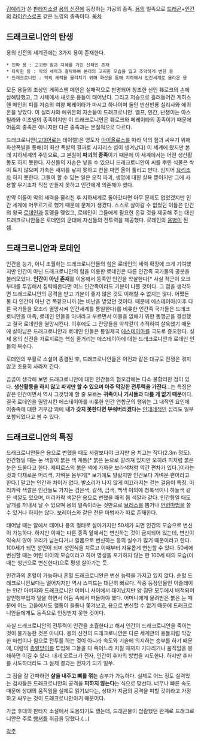 [[김예리]]가 쓴 [[판타지소설]] [[용의 신전]]에 등장하는 가공의 종족. [[용]]의 일족으로 [[드래곤]]+[[인간]]의 [[라이칸스로프]] 같은 느낌의 종족이다.
[[목차]]

== 드래크로니안의 탄생 ==
용의 신전의 세계관에는 3가지 용이 존재한다.

 * 진짜 용 : 고귀한 힘과 지혜를 가진 신적인 존재
 * 타락한 용 : 악의 세력과 결탁하여 본래의 고귀한 모습을 잃고 추악하게 변한 용
 * 드래크로니안 : 악의 세력을 물리치기 위해 화산을 통해 지하에서 인간세계로 올라온 용

모든 용들의 조상인 게히스헨 메인은 실패작으로 판명되어 창조한 신인 훼로크의 손에 살해당했고, 그 시체에서 새로운 용들이 태어났다. 그리고 저승으로 흘러들어간 게히스헨 메인의 피를 저승의 여왕 페레이타가 마시고 하나이며 둘인 반신반룡 실리사와 에퀴온을 낳았다. 이 실리사와 에퀴온의 자손들이 드래크로니안. 엘프, 인간, 난쟁이는 아스틸라와 이조넬의 종족이지만 이 드래크로니안은 훼로크와 페레이타의 종족이기 때문에 어둠의 종족은 아니지만 다른 종족과는 본질적으로 다르다.

드래크로니안([[고대어]]로는 테이렐)은 영도자 [[아이올로스]]를 따라 악의 힘과 싸우기 위해 화산폭발을 통해(이 화산 폭발의 결과로 시지리스 섬이 생겨났다) 이 세계에 왔지만 본래 지하세계의 주민으로, 그 본질이 '''파괴의 종족'''이기 때문에 이 세계에서는 어떤 생산활동도 하지 못한다. 자신들의 자손은 낳을 수 있으나 드래크로니안이 씨를 뿌린 식물은 싹이 트지 않으며 가축은 새끼를 낳지 못하고 천을 짜면 올이 풀리고 만다. 심지어 [[요리]]조차 하지 못한다. 그들이 할 수 있는 일은 오직 파괴, 생명에 대한 살육 뿐이지만 그에 사용할 무기조차 직접 만들지 못하고 인간에게 의존해야 했다. 

만약 이들이 악의 세력을 물리친 후 지하세계로 돌아갔다면 아무 문제도 없었겠지만 인간 세계에 머무르기로 했기 때문에 문제가 생겼다. 스스로 살아갈 수 없었던 이들은 인간의 왕국 [[로데인]]과 동맹을 맺었고, 로데인이 그들에게 필요한 온갖 것을 제공해 주는 대신 드래크로니안들은 로데인의 군대에 자신들의 전투력을 제공했다. 로데인의 [[용병]]이 된 셈.

== 드래크로니안과 로데인 ==
인간을 능가, 아니 초월하는 드래크로니안들의 힘은 로데인의 세력 확장에 크게 기여했지만 인간이 아닌 드래크로니안의 힘을 이용한 로데인은 다른 인간족 국가들의 공분을 불러모았다. '''인간이 아닌 존재'''를 이용해서 동족인 인간을 학살한다[* 사실 적군이 오크 부대를 투입해서 침략해온다면 어느 인간족이라도 기분이 나쁠 것이다. 그 점을 생각하면 드래크로니안의 공격을 받고 기분이 좋지 않은 것도 이해할 수 없지는 않다. 어쨌든 둘 다 인간이 아닌 건 똑같으니까.]는 비난을 받았던 것이다. 때문에 에스테이아(이후 다른 국가들을 모조리 멸망시켜 인간세계를 통일한다)를 비롯한 인간족 국가들은 드래크로니안을 마족, 로데인 인들을 마녀라고 부르면서 이들을 없애기 위한 동맹군을 결성했고 결국 로데인을 멸망시킨다. 이후에도 그 잔당들을 악착같이 추적하여 살육했기 때문에 살아남은 드래크로니안과 로데인 인들은 통일제국 [[에스테이아]]를 극도로 증오한다. 실제 용의 신전을 가로지르는 핵심 줄거리는 에스테이아에 대한 드래크로니안과 로데인 인들의 복수다.

로데인의 부활로 소설이 종결된 후, 드래크로니안들은 이전과 같은 대규모 전쟁은 겪지 않고 조용히 사라져 간다.

곰곰이 생각해 보면 드래크로니안에 대한 인간들의 혐오감에는 다소 불합리한 점이 있다. '''생산활동을 하지 않고 파괴만 할 수 있으며 아주 막강한 전투력을 가진다'''...는 특징은 같은 인간이면서 역시 그것밖에 할 줄 모르는 '''귀족이나 기사들과 다를 게 없기 때문'''이다. 결국 로데인을 멸망시킨 에스테이아를 비롯한 인간 연합군의 행위는 그 내적인 요인에 이종족에 대한 거부감 외에 '''내가 갖지 못한다면 부숴버리겠다'''는 [[얀데레]]적인 심리도 일부 포함되었다고 볼 수 있다.


== 드래크로니안의 특징 ==
드래크로니안들은 용으로 변했을 때도 사람보다야 크지만 용 치고는 작다(2.3m 정도). 인간형일 때는 눈 색깔이 붉은 색 계통[* 붉은 눈으로 알려져 있지만 오히려 피처럼 붉은 눈은 드물다고 한다. 제피로스의 붉은 색에 가까운 보라색처럼 약간 편차가 있다.]이라는 것과 다채로운 머리색, 가벼운 몸무게[* 보기에도 말랐지만 인간보다 가벼운 편이라고 한다.] 말고는 인간과 차이가 없다. 발소리가 나지 않게 미끄러지는 걷는 걸음이 특징. 머리카락 색깔은 인간들도 가지는 검은색, 갈색, 금색, 백색 이외에 청록색이나 하늘색 같은 색깔도 있으며, 머리카락 색깔은 용으로 변했을 때의 몸 색깔과 같다. 인간형일 때도 날개를 꺼내서 날 수 있으며 용의 일족이라는 것만으로 [[브레스]]를 뿜거나 [[언령마법]]을 쓸 수 있거나 하지는 않다. 보레아스와 같은 전문 마법사가 따로 존재한다.

태어날 때는 알에서 태어나 용의 형태로 살아가지만 50세가 되면 인간의 모습으로 변신이 가능하다. 하지만 이때는 다른 종족 앞에서는 변신하는 것이 금지되어 있는데, 변신이 익숙치 않아 꼬리가 남는다거나 알몸으로 변신하는 등의 실수가 많기 때문이라고 한다. 100세가 되면 성인이 되며 성인식을 치르고 이때부터 자유롭게 변신할 수 있다. 50세에 변신할 때는 어린 아이의 모습이라고 하며 영생을 포기하지 않는 한 100세 때의 모습(이때는 청년으로 변신한다)으로 평생 살아가는 듯.

인간과의 혼혈이 가능하나 혼혈 드래크로니안은 변신 능력을 가지고 있지 않다. 순혈 드래크로니안보다는 떨어지지만 역시 스피드는 대단히 빠르다. 작중 등장인물인 이즐레이는 인간 아버지와 드래크로니안 어머니 사이에서 태어났지만 양 집단 모두에서 배척되어 살인청부업자 일을 하면서 어둠 속에서 떠돌아야 했다. 어머니에게 물려받은 붉은 눈 때문에 어느 고을에서도 혈통이 들통나 쫓겨났고, 용으로 변신할 수 없기 때문에 드래크로니안들에게도 동족으로 인정받지 못한 것이다. 

사실 드래크로니안의 전투력이 인간을 초월한다고 해서 인간이 드래크로니안을 죽이는 것이 불가능한 것은 아니다. 용의 신전의 드래크로니안은 다른 세계관의 용들처럼 막강한 마법이나 힘으로 전투를 하는 것이 아니라 속도와 기술에 의지하는 승부를 하기 때문에, 대량의 [[총알받이]]를 투입해 그들을 다 죽이느라 지칠 때까지 기다리거나 움직임을 봉쇄하면 이길 수 있다. 대개 오르크가 전자, 인간이 후자의 방법을 시도한다. 하지만 후자를 시도하더라도 그 실제 결과는 전자가 되기 일쑤. 

그 점을 잘 간파하면 '''살을 내주고 뼈를 꺾는''' 승부가 가능하다. 실제로 어느 정도 실력있는 검사들은 드래크로니안의 공격을 '''피하지 않는다'''는 식으로 맞선다. 너무나 빠른 속도 때문에 상대의 움직임을 실제로 읽기보다는, 상대가 지금의 공격을 피할 것이라고 가정하고 싸우는 것이 드래크로니안이기 때문이다.

가끔 후대의 판타지 소설에서 도용되기도 했는데, 드래곤물이 범람했던 관계로 드래크로니안은 주로 [[빵셔틀]] 취급을 당했다.(...)

[[각주]]
